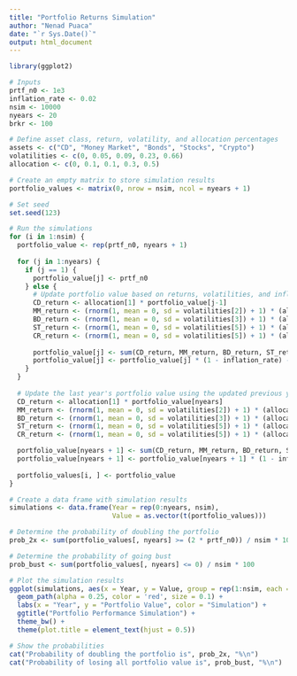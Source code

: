 ---
title: "Portfolio Returns Simulation"
author: "Nenad Puaca"
date: "`r Sys.Date()`"
output: html_document
---

```{r}
library(ggplot2)

# Inputs
prtf_n0 <- 1e3
inflation_rate <- 0.02
nsim <- 10000
nyears <- 20 
brkr <- 100

# Define asset class, return, volatility, and allocation percentages
assets <- c("CD", "Money Market", "Bonds", "Stocks", "Crypto")
volatilities <- c(0, 0.05, 0.09, 0.23, 0.66)
allocation <- c(0, 0.1, 0.1, 0.3, 0.5)

# Create an empty matrix to store simulation results
portfolio_values <- matrix(0, nrow = nsim, ncol = nyears + 1)

# Set seed
set.seed(123)

# Run the simulations
for (i in 1:nsim) {
  portfolio_value <- rep(prtf_n0, nyears + 1)
  
  for (j in 1:nyears) {
    if (j == 1) {
      portfolio_value[j] <- prtf_n0
    } else {
      # Update portfolio value based on returns, volatilities, and inflation
      CD_return <- allocation[1] * portfolio_value[j-1]
      MM_return <- (rnorm(1, mean = 0, sd = volatilities[2]) + 1) * (allocation[2] * portfolio_value[j-1])
      BD_return <- (rnorm(1, mean = 0, sd = volatilities[3]) + 1) * (allocation[3] * portfolio_value[j-1])
      ST_return <- (rnorm(1, mean = 0, sd = volatilities[5]) + 1) * (allocation[4] * portfolio_value[j-1])
      CR_return <- (rnorm(1, mean = 0, sd = volatilities[5]) + 1) * (allocation[5] * portfolio_value[j-1])
      
      portfolio_value[j] <- sum(CD_return, MM_return, BD_return, ST_return, CR_return)
      portfolio_value[j] <- portfolio_value[j] * (1 - inflation_rate) - brkr
    }
  }
  
  # Update the last year's portfolio value using the updated previous year's value
  CD_return <- allocation[1] * portfolio_value[nyears]
  MM_return <- (rnorm(1, mean = 0, sd = volatilities[2]) + 1) * (allocation[2] * portfolio_value[nyears])
  BD_return <- (rnorm(1, mean = 0, sd = volatilities[3]) + 1) * (allocation[3] * portfolio_value[nyears])
  ST_return <- (rnorm(1, mean = 0, sd = volatilities[5]) + 1) * (allocation[4] * portfolio_value[nyears])
  CR_return <- (rnorm(1, mean = 0, sd = volatilities[5]) + 1) * (allocation[5] * portfolio_value[nyears])

  portfolio_value[nyears + 1] <- sum(CD_return, MM_return, BD_return, ST_return, CR_return)
  portfolio_value[nyears + 1] <- portfolio_value[nyears + 1] * (1 - inflation_rate) - brkr
  
  portfolio_values[i, ] <- portfolio_value
}

# Create a data frame with simulation results
simulations <- data.frame(Year = rep(0:nyears, nsim), 
                          Value = as.vector(t(portfolio_values)))

# Determine the probability of doubling the portfolio
prob_2x <- sum(portfolio_values[, nyears] >= (2 * prtf_n0)) / nsim * 100

# Determine the probability of going bust
prob_bust <- sum(portfolio_values[, nyears] <= 0) / nsim * 100

# Plot the simulation results
ggplot(simulations, aes(x = Year, y = Value, group = rep(1:nsim, each = nyears + 1))) +
  geom_path(alpha = 0.25, color = 'red', size = 0.1) +
  labs(x = "Year", y = "Portfolio Value", color = "Simulation") +
  ggtitle("Portfolio Performance Simulation") +
  theme_bw() +
  theme(plot.title = element_text(hjust = 0.5))

# Show the probabilities
cat("Probability of doubling the portfolio is", prob_2x, "%\n")
cat("Probability of losing all portfolio value is", prob_bust, "%\n")

```


